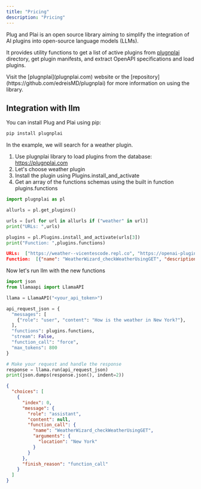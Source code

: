 ```yaml
---
title: "Pricing"
description: "Pricing"
---
```


Plug and Plai is an open source library aiming to simplify the integration of AI plugins into open-source language models (LLMs).

It provides utility functions to get a list of active plugins from [plugnplai](plugnplai.com) directory, get plugin manifests, and extract OpenAPI specifications and load plugins.

<Tip>
  Visit the [plugnplai](plugnplai.com) website or the
  [repository](https://github.com/edreisMD/plugnplai) for more information on
  using the library.
</Tip>

## Integration with llm

You can install Plug and Plai using pip:

```bash
pip install plugnplai
```

In the example, we will search for a weather plugin.

1. Use plugnplai library to load plugins from the database: https://plugnplai.com
2. Let's choose weather plugin
3. Install the plugin using Plugins.install_and_activate
4. Get an array of the functions schemas using the built in function plugins.functions

```python plugnplai
import plugnplai as pl

allurls = pl.get_plugins()

urls = [url for url in allurls if ("weather" in url)]
print("URLs: ",urls)

plugins = pl.Plugins.install_and_activate(urls[3])
print("Function: ",plugins.functions)
```

```json Response
URLs:  ["https://weather--vicentescode.repl.co", "https://openai-plugin.xweather.com", "https://weather.mixerbox.com", "https://weathergpt-bay-six.vercel.app"]
Function:  [{"name": "WeatherWizard_checkWeatherUsingGET", "description": "Use the WeatherWizard plugin to automatically fetch current weather information for a specific location when it"s being generated. The plugin will return weather data, including temperature, wind speed, humidity, and other relevant information, as well as a link to a page that has all the information. Links will always be returned and should be shown to the user. The weather data can be used to provide users with up-to-date and accurate weather information for their desired location.", "parameters": {"type": "object", "properties": {"location": {"type": "string", "description": "Location for which to retrieve weather information."}}, "required": ["location"]}}]
```

Now let's run llm with the new functions

```python Llama API
import json
from llamaapi import LlamaAPI

llama = LlamaAPI("<your_api_token>")

api_request_json = {
  "messages": [
    {"role": "user", "content": "How is the weather in New York?"},
  ],
  "functions": plugins.functions,
  "stream": False,
  "function_call": "force",
  "max_tokens": 800
}

# Make your request and handle the response
response = llama.run(api_request_json)
print(json.dumps(response.json(), indent=2))
```

```json Response
{
  "choices": [
    {
      "index": 0,
      "message": {
        "role": "assistant",
        "content": null,
        "function_call": {
          "name": "WeatherWizard_checkWeatherUsingGET",
          "arguments": {
            "location": "New York"
          }
        }
      },
      "finish_reason": "function_call"
    }
  ]
}
```
